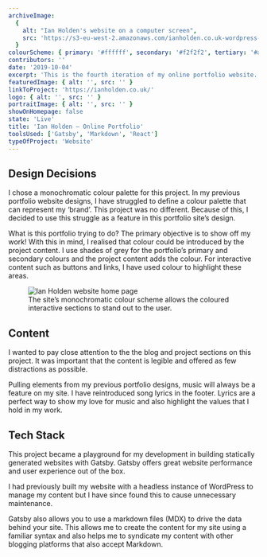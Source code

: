 ```yaml
---
archiveImage:
  {
    alt: "Ian Holden's website on a computer screen",
    src: 'https://s3-eu-west-2.amazonaws.com/ianholden.co.uk-wordpress-media/wp-content/uploads/2020/04/05082153/Ian-Holden-Professional-Portfolio-1.png',
  }
colourScheme: { primary: '#ffffff', secondary: '#f2f2f2', tertiary: '#a6a6a6' }
contributors: ''
date: '2019-10-04'
excerpt: 'This is the fourth iteration of my online portfolio website. It serves as a home for my blog posts and online projects.'
featuredImage: { alt: '', src: '' }
linkToProject: 'https://ianholden.co.uk/'
logo: { alt: '', src: '' }
portraitImage: { alt: '', src: '' }
showOnHomepage: false
state: 'Live'
title: 'Ian Holden – Online Portfolio'
toolsUsed: ['Gatsby', 'Markdown', 'React']
typeOfProject: 'Website'
---
```


## Design Decisions

I chose a monochromatic colour palette for this project. In my previous portfolio website designs, I have struggled to define a colour palette that can represent my ‘brand’. This project was no different. Because of this, I decided to use this struggle as a feature in this portfolio site’s design.

What is this portfolio trying to do? The primary objective is to show off my work! With this in mind, I realised that colour could be introduced by the project content. I use shades of grey for the portfolio’s primary and secondary colours and the project content adds the colour. For interactive content such as buttons and links, I have used colour to highlight these areas.

<figure>
  <img
    src="https://s3-eu-west-2.amazonaws.com/ianholden.co.uk-wordpress-media/wp-content/uploads/2020/05/05082930/Screenshot-2020-05-05-at-09.28.52-1024x727.png"
    alt="Ian Holden website home page"
  />
  <figcaption>
    The site’s monochromatic colour scheme allows the coloured interactive
    sections to stand out to the user.
  </figcaption>
</figure>

## Content

I wanted to pay close attention to the the blog and project sections on this project. It was important that the content is legible and offered as few distractions as possible.

Pulling elements from my previous portfolio designs, music will always be a feature on my site. I have reintroduced song lyrics in the footer. Lyrics are a perfect way to show my love for music and also highlight the values that I hold in my work.

## Tech Stack

This project became a playground for my development in building statically generated websites with Gatsby. Gatsby offers great website performance and user experience out of the box.

I had previously built my website with a headless instance of WordPress to manage my content but I have since found this to cause unnecessary maintenance.

Gatsby also allows you to use a markdown files (MDX) to drive the data behind your site. This allows me to create the content for my site using a familiar syntax and also helps me to syndicate my content with other blogging platforms that also accept Markdown.
